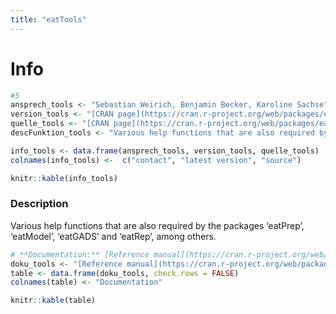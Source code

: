 ```yaml
---
title: "eatTools"
---
```


# Info

```r
#5
ansprech_tools <- "Sebastian Weirich, Benjamin Becker, Karoline Sachse"
version_tools <- "[CRAN page](https://cran.r-project.org/web/packages/eatTools/index.html)"
quelle_tools <- "[CRAN page](https://cran.r-project.org/web/packages/eatTools/index.html)"
descFunktion_tools <- "Various help functions that are also required by the packages 'eatPrep', 'eatModel', 'eatGADS' and 'eatRep', among others."

info_tools <- data.frame(ansprech_tools, version_tools, quelle_tools)
colnames(info_tools) <-  c("contact", "latest version", "source")

knitr::kable(info_tools)
```

### Description

Various help functions that are also required by the packages 'eatPrep', 'eatModel', 'eatGADS' and 'eatRep', among others.

```r
# **Documentation:** [Reference manual](https://cran.r-project.org/web/packages/eatTools/eatTools.pdf)
doku_tools <- "[Reference manual](https://cran.r-project.org/web/packages/eatTools/eatTools.pdf)"
table <- data.frame(doku_tools, check.rows = FALSE)
colnames(table) <- "Documentation"

knitr::kable(table)
```